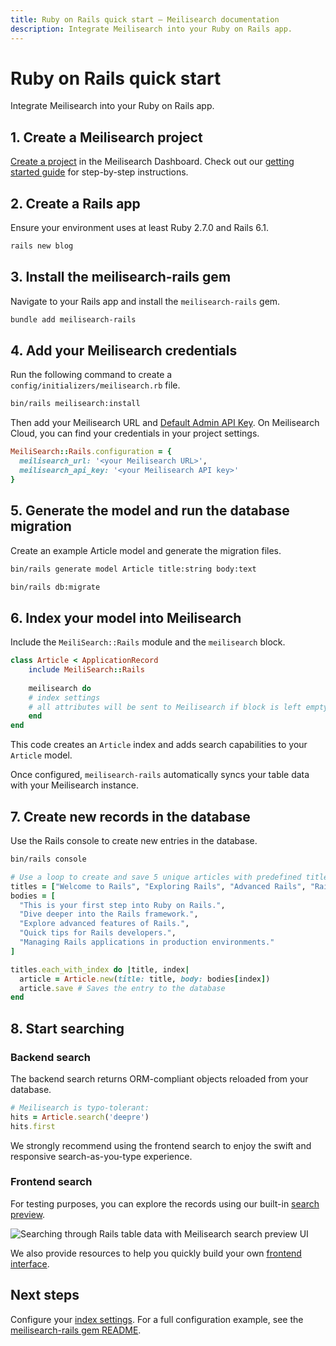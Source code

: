 ```yaml
---
title: Ruby on Rails quick start — Meilisearch documentation
description: Integrate Meilisearch into your Ruby on Rails app.
---
```


# Ruby on Rails quick start

Integrate Meilisearch into your Ruby on Rails app.

## 1. Create a Meilisearch project

[Create a project](https://cloud.meilisearch.com) in the Meilisearch Dashboard. Check out our [getting started guide](/learn/getting_started/cloud_quick_start) for step-by-step instructions.

## 2. Create a Rails app

Ensure your environment uses at least Ruby 2.7.0 and Rails 6.1.

```bash
rails new blog
```

## 3. Install the meilisearch-rails gem

Navigate to your Rails app and install the `meilisearch-rails` gem.

```bash
bundle add meilisearch-rails
```

## 4. Add your Meilisearch credentials

Run the following command to create a `config/initializers/meilisearch.rb` file.

```bash
bin/rails meilisearch:install
```

Then add your Meilisearch URL and [Default Admin API Key](/learn/security/basic_security#obtaining-api-keys). On Meilisearch Cloud, you can find your credentials in your project settings.

```Ruby
MeiliSearch::Rails.configuration = {
  meilisearch_url: '<your Meilisearch URL>',
  meilisearch_api_key: '<your Meilisearch API key>'
}
```

## 5. Generate the model and run the database migration

Create an example Article model and generate the migration files.

```bash
bin/rails generate model Article title:string body:text

bin/rails db:migrate
```

## 6. Index your model into Meilisearch

Include the `MeiliSearch::Rails` module and the `meilisearch` block.

```Ruby
class Article < ApplicationRecord
    include MeiliSearch::Rails
    
    meilisearch do
    # index settings
	# all attributes will be sent to Meilisearch if block is left empty
    end
end
```

This code creates an `Article` index and adds search capabilities to your `Article` model. 

Once configured, `meilisearch-rails` automatically syncs your table data with your Meilisearch instance.


## 7. Create new records in the database

Use the Rails console to create new entries in the database.

```bash
bin/rails console
```

```Ruby
# Use a loop to create and save 5 unique articles with predefined titles and bodies
titles = ["Welcome to Rails", "Exploring Rails", "Advanced Rails", "Rails Tips", "Rails in Production"]
bodies = [
  "This is your first step into Ruby on Rails.",
  "Dive deeper into the Rails framework.",
  "Explore advanced features of Rails.",
  "Quick tips for Rails developers.",
  "Managing Rails applications in production environments."
]

titles.each_with_index do |title, index|
  article = Article.new(title: title, body: bodies[index])
  article.save # Saves the entry to the database
end
```

## 8. Start searching

### Backend search

The backend search returns ORM-compliant objects reloaded from your database.

```Ruby
# Meilisearch is typo-tolerant:
hits = Article.search('deepre')
hits.first
```
We strongly recommend using the frontend search to enjoy the swift and responsive search-as-you-type experience.

### Frontend search

For testing purposes, you can explore the records using our built-in [search preview](https://www.meilisearch.com/docs/learn/getting_started/search_preview).

![Searching through Rails table data with Meilisearch search preview UI](/assets/images/rails_quick_start/rails-qs-search-preview.gif)

We also provide resources to help you quickly build your own [frontend interface](/guides/front_end/front_end_integration).

## Next steps

Configure your [index settings](https://www.meilisearch.com/docs/learn/configuration/settings). For a full configuration example, see the [meilisearch-rails gem README](https://github.com/meilisearch/meilisearch-rails?tab=readme-ov-file#%EF%B8%8F-settings).

